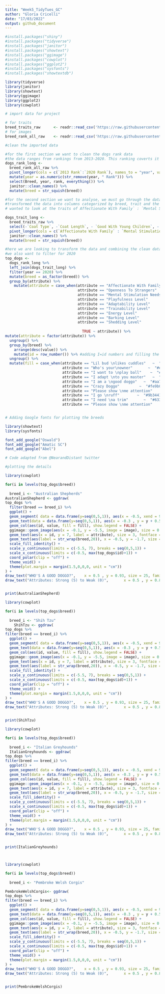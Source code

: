 ```yaml
---
title: "Week5_TidyTues_GC"
author: "Gloria Cricelli"
date: "17/03/2022"
output: github_document 
---
```

```r

#install.packages("shiny")
#install.packages("tidyverse")
#install.packages("janitor")
#install.packages("showtext")
#install.packages("ggimage")
#install.packages("cowplot")
#install.packages("ggplot2")
#install.packages("sysfonts")
#install.packages("showtextdb") 
```


```r
library(tidyverse)
library(janitor)
library(showtext)
library(ggimage)
library(ggplot2)
library(cowplot)

```

```r
# import data for project

# for traits
breed_traits_raw      <- readr::read_csv('https://raw.githubusercontent.com/rfordatascience/tidytuesday/master/data/2022/2022-02-01/breed_traits.csv')
# for images
breed_rank_all_raw    <- readr::read_csv('https://raw.githubusercontent.com/rfordatascience/tidytuesday/master/data/2022/2022-02-01/breed_rank.csv')
```


```r
#clean the imported data 

#for the first section we want to clean the dogs rank data 
#the data ranges from rankings from 2013-2020. This ranking coverts it into long columns, ranks by breed, year and rank for that year
dogs_rank_long <- 
  breed_rank_all_raw %>%
  pivot_longer(cols = c(`2013 Rank`:`2020 Rank`), names_to = "year", values_to = "rank") %>%
  mutate(year = as.numeric(str_remove(year, " Rank"))) %>%
  select(Breed, year, rank, everything()) %>%
  janitor::clean_names() %>%
  mutate(breed = str_squish(breed))

#for the second section we want to analyse, we must go through the data and clean the dogs traits 
#transformed the data into columns categorized by breed, trait and the value of trait (in ranking with the data)
# wanted to look at the traits of Affectionate With Family` : `Mental Stimulation Needs. There were a few that I decided to cut from the data, you can observe this from the select. 

dogs_trait_long <-
  breed_traits_raw %>%
  select(-`Coat Type`, -`Coat Length`, - `Good With Young Children`, - `Good With Other Dogs`, - `Watchdog/Protective Nature`, - `Coat Grooming Frequency`, - `Drooling Level`) %>%
  pivot_longer(cols = c(`Affectionate With Family` : `Mental Stimulation Needs`), names_to = "attribute", values_to = "value") %>%
  janitor::clean_names() %>%
  mutate(breed = str_squish(breed))

```

```r
#here we are looking to transform the data and combining the clean data sets into a new data set called top_dogs. This included joining the dog ranking and dog trait data set. 
#we also want to filter for 2020 
top_dogs <-
  dogs_rank_long %>%
  left_join(dogs_trait_long) %>%
  filter(year == 2020) %>%
  mutate(breed = as_factor(breed)) %>%
  group_by(attribute) %>%
    mutate(attribute = case_when(attribute == "Affectionate With Family"   ~ "Lil bud \nlikes cuddles", 
                                 attribute == "Openness To Strangers"      ~ "Who's your\nowner",
                                 attribute == "Mental Stimulation Needs"   ~ "Please show \nme attention",
                                 attribute == "Playfulness Level"          ~ "I want to \nplay ball",
                                 attribute == "Adaptability Level"         ~ "I adapt \nto you master",
                                 attribute == "Trainability Level"         ~ "I am a \ngood doggo",
                                 attribute == "Energy Level"               ~ "Crazy Doggo",
                                 attribute == "Barking Level"              ~ "I go \nruff",
                                 attribute == "Shedding Level"             ~ "I need \na trim",
                                 
                                   TRUE ~ attribute)) %>%
mutate(attribute = factor(attribute)) %>%
  ungroup() %>%
  group_by(breed) %>%
    arrange(desc(value)) %>%
    mutate(id = row_number()) %>% #adding I=id numbers and filling the attributes in the case where the trait occurs in the data
  ungroup() %>% 
  mutate(fill = case_when(attribute == "Lil bud \nlikes cuddles"   ~  "#fbe183",
                          attribute == "Who's your\nowner"       ~  "#e6a2a6",
                          attribute == "I want to \nplay ball"    ~  "#9f5691",
                          attribute == "I adapt \nto you master"   ~  "#f4c40f",
                          attribute == "I am a \ngood doggo"   ~  "#aa7aa1",
                          attribute == "Crazy Doggo"         ~  "#fe9b00",
                          attribute == "Please show \nme attention"    ~  "#de597c",
                          attribute == "I go \nruff"        ~  "#9b3441",
                          attribute == "I need \na trim"       ~  "#633372", 
                          attribute == "Please show \nme attention"       ~  "#1f6e9c"))



```


```r
# Adding Google fonts for plotting the breeds 

library(showtext)
library(sysfonts)

font_add_google("Oswald")
font_add_google("Amatic SC")
font_add_google("Abel")
```


```r

# Code adapted from @NearandDistant twitter 

#plotting the details 

library(cowplot)

for(i in levels(top_dogs$breed)) 
  
  breed_i <- "Australian Shepherds"
AustralianShepherd <- ggdraw(
top_dogs %>%
  filter(breed == breed_i) %>%
  ggplot() +
  geom_segment( data = data.frame(y=seq(0,5,1)), aes(x = -0.5, xend = 9, y=y, yend=y), linetype = "ff", color = "grey90") +
  geom_text(data = data.frame(y=seq(0,5,1)), aes(x = -0.3 , y = y + 0.5, label = y), family = "sans", size = 3, fontface = "bold") + 
  geom_col(aes(id, value, fill = fill), show.legend = FALSE) +
  ggimage::geom_image(aes(x = -0.1, y = -5.5, image = image), size = 0.2) +
  geom_text(aes(x = id, y = 7, label = attribute), size = 3, fontface = 'bold', family = "sans") +
  geom_text(aes(label = str_wrap(breed,20)), x = -0.5, y = -1.7, size = 4, fontface = 'bold', family = "sans") +
  scale_fill_identity() +
  scale_y_continuous(limits = c(-5.5, 7), breaks = seq(0,5,1)) +
  scale_x_continuous(limits = c(-0.5, max(top_dogs$id)+1)) +
  coord_polar(clip = "off") +
  theme_void() +
  theme(plot.margin = margin(1.5,0,0,0, unit = "cm"))
) +
draw_text("WHO'S A GOOD DOGGO?",    x = 0.5 , y = 0.93, size = 25, family = "sans") +
draw_text("Attributes: Strong (5) to Weak (0)",       x = 0.5 , y = 0.86, size = 12, family = "sans") 


print(AustralianShepherd)


```
```r

library(cowplot)

for(i in levels(top_dogs$breed)) 
  
  breed_i <- "Shih Tzu"
	ShihTzu <- ggdraw(
top_dogs %>%
filter(breed == breed_i) %>%
  ggplot() +
  geom_segment( data = data.frame(y=seq(0,5,1)), aes(x = -0.5, xend = 9, y=y, yend=y), linetype = "ff", color = "grey90") +
  geom_text(data = data.frame(y=seq(0,5,1)), aes(x = -0.3 , y = y + 0.5, label = y), family = "sans", size = 3, fontface = "bold") + 
  geom_col(aes(id, value, fill = fill), show.legend = FALSE) +
  ggimage::geom_image(aes(x = -0.1, y = -5.5, image = image), size = 0.2) +
  geom_text(aes(x = id, y = 7, label = attribute), size = 3, fontface = 'bold', family = "sans") +
  geom_text(aes(label = str_wrap(breed,20)), x = -0.5, y = -1.7, size = 4, fontface = 'bold', family = "sans") +
  scale_fill_identity() +
  scale_y_continuous(limits = c(-5.5, 7), breaks = seq(0,5,1)) +
  scale_x_continuous(limits = c(-0.5, max(top_dogs$id)+1)) +
  coord_polar(clip = "off") +
  theme_void() +
  theme(plot.margin = margin(1.5,0,0,0, unit = "cm"))
) +
draw_text("WHO'S A GOOD DOGGO?",    x = 0.5 , y = 0.93, size = 25, family = "sans") +
draw_text("Attributes: Strong (5) to Weak (0)",       x = 0.5 , y = 0.86, size = 12, family = "sans") 


print(ShihTzu)
```
```r

library(cowplot)

for(i in levels(top_dogs$breed)) 
  
  breed_i <- "Italian Greyhounds"
  ItalianGreyhounds <- ggdraw(
top_dogs %>%
filter(breed == breed_i) %>%
  ggplot() +
  geom_segment( data = data.frame(y=seq(0,5,1)), aes(x = -0.5, xend = 9, y=y, yend=y), linetype = "ff", color = "grey90") +
  geom_text(data = data.frame(y=seq(0,5,1)), aes(x = -0.3 , y = y + 0.5, label = y), family = "sans", size = 3, fontface = "bold") + 
  geom_col(aes(id, value, fill = fill), show.legend = FALSE) +
  ggimage::geom_image(aes(x = -0.1, y = -5.5, image = image), size = 0.2) +
  geom_text(aes(x = id, y = 7, label = attribute), size = 3, fontface = 'bold', family = "sans") +
  geom_text(aes(label = str_wrap(breed,20)), x = -0.5, y = -1.7, size = 4, fontface = 'bold', family = "sans") +
  scale_fill_identity() +
  scale_y_continuous(limits = c(-5.5, 7), breaks = seq(0,5,1)) +
  scale_x_continuous(limits = c(-0.5, max(top_dogs$id)+1)) +
  coord_polar(clip = "off") +
  theme_void() +
  theme(plot.margin = margin(1.5,0,0,0, unit = "cm"))
) +
draw_text("WHO'S A GOOD DOGGO?",    x = 0.5 , y = 0.93, size = 25, family = "sans") +
draw_text("Attributes: Strong (5) to Weak (0)",       x = 0.5 , y = 0.86, size = 12, family = "sans") 


print(ItalianGreyhounds)




```
```r
library(cowplot)

for(i in levels(top_dogs$breed)) 
  
  breed_i <- "Pembroke Welsh Corgis"

PembrokeWelshCorgis<- ggdraw(
top_dogs %>%
filter(breed == breed_i) %>%
  ggplot() +
  geom_segment( data = data.frame(y=seq(0,5,1)), aes(x = -0.5, xend = 9, y=y, yend=y), linetype = "ff", color = "grey90") +
  geom_text(data = data.frame(y=seq(0,5,1)), aes(x = -0.3 , y = y + 0.5, label = y), family = "sans", size = 3, fontface = "bold") + 
  geom_col(aes(id, value, fill = fill), show.legend = FALSE) +
  ggimage::geom_image(aes(x = -0.1, y = -5.5, image = image), size = 0.2) +
  geom_text(aes(x = id, y = 7, label = attribute), size = 3, fontface = 'bold', family = "sans") +
  geom_text(aes(label = str_wrap(breed,20)), x = -0.5, y = -1.7, size = 4, fontface = 'bold', family = "sans") +
  scale_fill_identity() +
  scale_y_continuous(limits = c(-5.5, 7), breaks = seq(0,5,1)) +
  scale_x_continuous(limits = c(-0.5, max(top_dogs$id)+1)) +
  coord_polar(clip = "off") +
  theme_void() +
  theme(plot.margin = margin(1.5,0,0,0, unit = "cm"))
) +
draw_text("WHO'S A GOOD DOGGO?",    x = 0.5 , y = 0.93, size = 25, family = "sans") +
draw_text("Attributes: Strong (5) to Weak (0)",       x = 0.5 , y = 0.86, size = 12, family = "sans") 


print(PembrokeWelshCorgis)
```























